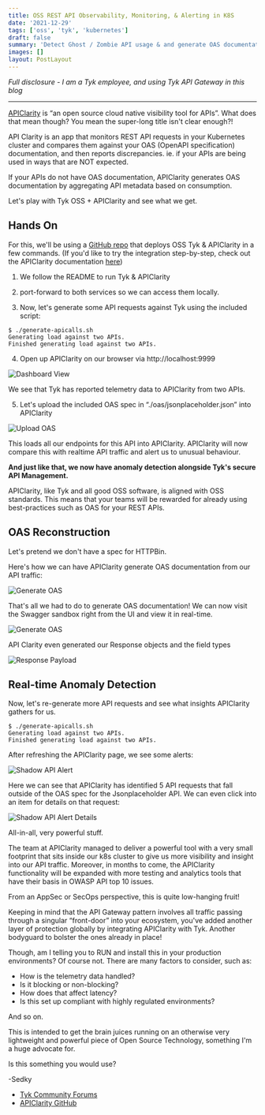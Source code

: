 ```yaml
---
title: OSS REST API Observability, Monitoring, & Alerting in K8S
date: '2021-12-29'
tags: ['oss', 'tyk', 'kubernetes']
draft: false
summary: 'Detect Ghost / Zombie API usage & and generate OAS documentation for your REST APIs inside your K8S Cluster'
images: []
layout: PostLayout
---
```


_Full disclosure - I am a Tyk employee, and using Tyk API Gateway in this blog_

<hr />

[APIClarity](https://apiclarity.io/) is “an open source cloud native visibility tool for APIs”. What does that mean though? You mean the super-long title isn't clear enough?!

API Clarity is an app that monitors REST API requests in your Kubernetes cluster and compares them against your OAS (OpenAPI specification) documentation, and then reports discrepancies. ie. if your APIs are being used in ways that are NOT expected.

If your APIs do not have OAS documentation, APIClarity generates OAS documentation by aggregating API metadata based on consumption.

Let's play with Tyk OSS + APIClarity and see what we get.

## Hands On

For this, we'll be using a [GitHub repo](https://github.com/sedkodes/tyk-oss-k8s-deployment.git) that deploys OSS Tyk & APIClarity in a few commands. (If you'd like to try the integration step-by-step, check out the APIClarity documentation [here](https://github.com/apiclarity/apiclarity))

1. We follow the README to run Tyk & APIClarity

2. port-forward to both services so we can access them locally.

3. Now, let's generate some API requests against Tyk using the included script:

```
$ ./generate-apicalls.sh
Generating load against two APIs.
Finished generating load against two APIs.
```

4. Open up APIClarity on our browser via http://localhost:9999

![Dashboard View](/static/images/tyk-apiclarity/step1.png)

We see that Tyk has reported telemetry data to APIClarity from two APIs.

5. Let's upload the included OAS spec in “./oas/jsonplaceholder.json” into APIClarity

![Upload OAS](/static/images/tyk-apiclarity/step2c.gif)

This loads all our endpoints for this API into APIClarity. APIClarity will now compare this with realtime API traffic and alert us to unusual behaviour.

**And just like that, we now have anomaly detection alongside Tyk's secure API Management.**

APIClarity, like Tyk and all good OSS software, is aligned with OSS standards. This means that your teams will be rewarded for already using best-practices such as OAS for your REST APIs.

## OAS Reconstruction

Let's pretend we don't have a spec for HTTPBin.

Here's how we can have APIClarity generate OAS documentation from our API traffic:

![Generate OAS](/static/images/tyk-apiclarity/step3.gif)

That's all we had to do to generate OAS documentation! We can now visit the Swagger sandbox right from the UI and view it in real-time.

![Generate OAS](/static/images/tyk-apiclarity/swagger.png)

API Clarity even generated our Response objects and the field types

![Response Payload](/static/images/tyk-apiclarity/oas-payload.png)

## Real-time Anomaly Detection

Now, let's re-generate more API requests and see what insights APIClarity gathers for us.

```
$ ./generate-apicalls.sh
Generating load against two APIs.
Finished generating load against two APIs.
```

After refreshing the APIClarity page, we see some alerts:

![Shadow API Alert](/static/images/tyk-apiclarity/api-alert.png)

Here we can see that APIClarity has identified 5 API requests that fall outside of the OAS spec for the Jsonplaceholder API. We can even click into an item for details on that request:

![Shadow API Alert Details](/static/images/tyk-apiclarity/api-alert-details.png)

All-in-all, very powerful stuff.

The team at APIClarity managed to deliver a powerful tool with a very small footprint that sits inside our k8s cluster to give us more visibility and insight into our API traffic. Moreover, in months to come, the APIClarity functionality will be expanded with more testing and analytics tools that have their basis in OWASP API top 10 issues.

From an AppSec or SecOps perspective, this is quite low-hanging fruit!

Keeping in mind that the API Gateway pattern involves all traffic passing through a singular “front-door” into your ecosystem, you've added another layer of protection globally by integrating APIClarity with Tyk. Another bodyguard to bolster the ones already in place!

Though, am I telling you to RUN and install this in your production environments? Of course not. There are many factors to consider, such as:

- How is the telemetry data handled?
- Is it blocking or non-blocking?
- How does that affect latency?
- Is this set up compliant with highly regulated environments?

And so on.

This is intended to get the brain juices running on an otherwise very lightweight and powerful piece of Open Source Technology, something I'm a huge advocate for.

Is this something you would use?

-Sedky

- [Tyk Community Forums](http://community.tyk.io/)
- [APIClarity GitHub](https://github.com/apiclarity/apiclarity)
